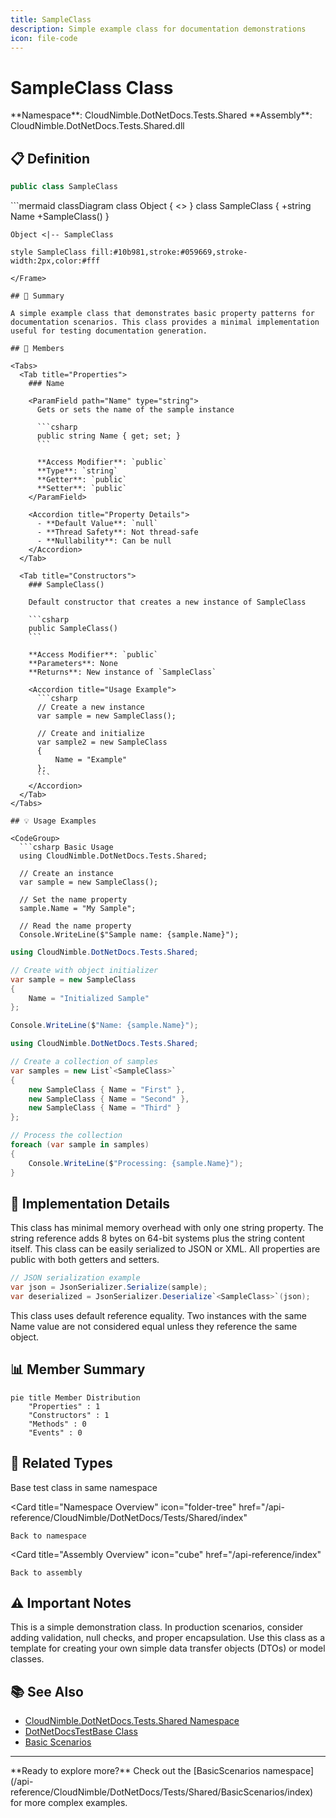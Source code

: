 ```yaml
---
title: SampleClass
description: Simple example class for documentation demonstrations
icon: file-code
---
```


# SampleClass Class

<Note>
  **Namespace**: CloudNimble.DotNetDocs.Tests.Shared  
  **Assembly**: CloudNimble.DotNetDocs.Tests.Shared.dll
</Note>

## 📋 Definition

```csharp
public class SampleClass
```

<Frame caption="Class Hierarchy">
```mermaid
classDiagram
    class Object {
        <<System>>
    }
    class SampleClass {
        +string Name
        +SampleClass()
    }
    
    Object <|-- SampleClass
    
    style SampleClass fill:#10b981,stroke:#059669,stroke-width:2px,color:#fff
```
</Frame>

## 📝 Summary

A simple example class that demonstrates basic property patterns for documentation scenarios. This class provides a minimal implementation useful for testing documentation generation.

## 🎯 Members

<Tabs>
  <Tab title="Properties">
    ### Name
    
    <ParamField path="Name" type="string">
      Gets or sets the name of the sample instance
      
      ```csharp
      public string Name { get; set; }
      ```
      
      **Access Modifier**: `public`  
      **Type**: `string`  
      **Getter**: `public`  
      **Setter**: `public`
    </ParamField>
    
    <Accordion title="Property Details">
      - **Default Value**: `null`
      - **Thread Safety**: Not thread-safe
      - **Nullability**: Can be null
    </Accordion>
  </Tab>
  
  <Tab title="Constructors">
    ### SampleClass()
    
    Default constructor that creates a new instance of SampleClass
    
    ```csharp
    public SampleClass()
    ```
    
    **Access Modifier**: `public`  
    **Parameters**: None  
    **Returns**: New instance of `SampleClass`
    
    <Accordion title="Usage Example">
      ```csharp
      // Create a new instance
      var sample = new SampleClass();
      
      // Create and initialize
      var sample2 = new SampleClass 
      { 
          Name = "Example" 
      };
      ```
    </Accordion>
  </Tab>
</Tabs>

## 💡 Usage Examples

<CodeGroup>
  ```csharp Basic Usage
  using CloudNimble.DotNetDocs.Tests.Shared;
  
  // Create an instance
  var sample = new SampleClass();
  
  // Set the name property
  sample.Name = "My Sample";
  
  // Read the name property
  Console.WriteLine($"Sample name: {sample.Name}");
  ```
  
  ```csharp Object Initializer
  using CloudNimble.DotNetDocs.Tests.Shared;
  
  // Create with object initializer
  var sample = new SampleClass
  {
      Name = "Initialized Sample"
  };
  
  Console.WriteLine($"Name: {sample.Name}");
  ```
  
  ```csharp Collection Usage
  using CloudNimble.DotNetDocs.Tests.Shared;
  
  // Create a collection of samples
  var samples = new List`<SampleClass>`
  {
      new SampleClass { Name = "First" },
      new SampleClass { Name = "Second" },
      new SampleClass { Name = "Third" }
  };
  
  // Process the collection
  foreach (var sample in samples)
  {
      Console.WriteLine($"Processing: {sample.Name}");
  }
  ```
</CodeGroup>

## 🔧 Implementation Details

<Accordion title="Memory Considerations">
  This class has minimal memory overhead with only one string property. The string reference adds 8 bytes on 64-bit systems plus the string content itself.
</Accordion>

<Accordion title="Serialization">
  This class can be easily serialized to JSON or XML. All properties are public with both getters and setters.
  
  ```csharp
  // JSON serialization example
  var json = JsonSerializer.Serialize(sample);
  var deserialized = JsonSerializer.Deserialize`<SampleClass>`(json);
  ```
</Accordion>

<Accordion title="Equality">
  This class uses default reference equality. Two instances with the same Name value are not considered equal unless they reference the same object.
</Accordion>

## 📊 Member Summary

```mermaid
pie title Member Distribution
    "Properties" : 1
    "Constructors" : 1
    "Methods" : 0
    "Events" : 0
```

## 🔗 Related Types

<CardGroup cols={3}>
  <Card 
    title="DotNetDocsTestBase" 
    icon="cube"
    href="/api-reference/CloudNimble/DotNetDocs/Tests/Shared/DotNetDocsTestBase"
  >
    Base test class in same namespace
  </Card>
  
  <Card 
    title="Namespace Overview" 
    icon="folder-tree"
    href="/api-reference/CloudNimble/DotNetDocs/Tests/Shared/index"
  >
    Back to namespace
  </Card>
  
  <Card 
    title="Assembly Overview" 
    icon="cube"
    href="/api-reference/index"
  >
    Back to assembly
  </Card>
</CardGroup>

## ⚠️ Important Notes

<Info>
  This is a simple demonstration class. In production scenarios, consider adding validation, null checks, and proper encapsulation.
</Info>

<Tip>
  Use this class as a template for creating your own simple data transfer objects (DTOs) or model classes.
</Tip>

## 📚 See Also

- [CloudNimble.DotNetDocs.Tests.Shared Namespace](/api-reference/CloudNimble/DotNetDocs/Tests/Shared/index)
- [DotNetDocsTestBase Class](/api-reference/CloudNimble/DotNetDocs/Tests/Shared/DotNetDocsTestBase)
- [Basic Scenarios](/api-reference/CloudNimble/DotNetDocs/Tests/Shared/BasicScenarios/index)

---

<Check>
  **Ready to explore more?** Check out the [BasicScenarios namespace](/api-reference/CloudNimble/DotNetDocs/Tests/Shared/BasicScenarios/index) for more complex examples.
</Check>